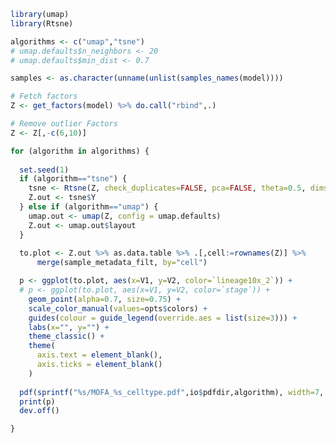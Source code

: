 
<!-- Non-linear dimensionality reduction from MOFA factors -->

```r
library(umap)
library(Rtsne)
```

```r
algorithms <- c("umap","tsne")
# umap.defaults$n_neighbors <- 20
# umap.defaults$min_dist <- 0.7

samples <- as.character(unname(unlist(samples_names(model))))
```

```r
# Fetch factors
Z <- get_factors(model) %>% do.call("rbind",.)

# Remove outlier Factors
Z <- Z[,-c(6,10)]

for (algorithm in algorithms) {
  
  set.seed(1)
  if (algorithm=="tsne") {
    tsne <- Rtsne(Z, check_duplicates=FALSE, pca=FALSE, theta=0.5, dims=2)
    Z.out <- tsne$Y
  } else if (algorithm=="umap") {
    umap.out <- umap(Z, config = umap.defaults)
    Z.out <- umap.out$layout
  }
  
  to.plot <- Z.out %>% as.data.table %>% .[,cell:=rownames(Z)] %>%
      merge(sample_metadata_filt, by="cell")

  p <- ggplot(to.plot, aes(x=V1, y=V2, color=`lineage10x_2`)) +
  # p <- ggplot(to.plot, aes(x=V1, y=V2, color=`stage`)) +
    geom_point(alpha=0.7, size=0.75) +
    scale_color_manual(values=opts$colors) +
    guides(colour = guide_legend(override.aes = list(size=3))) +
    labs(x="", y="") +
    theme_classic() +
    theme(
      axis.text = element_blank(),
      axis.ticks = element_blank()
    )
  
  pdf(sprintf("%s/MOFA_%s_celltype.pdf",io$pdfdir,algorithm), width=7, height=5.5, useDingbats = F)
  print(p)
  dev.off()

}
```